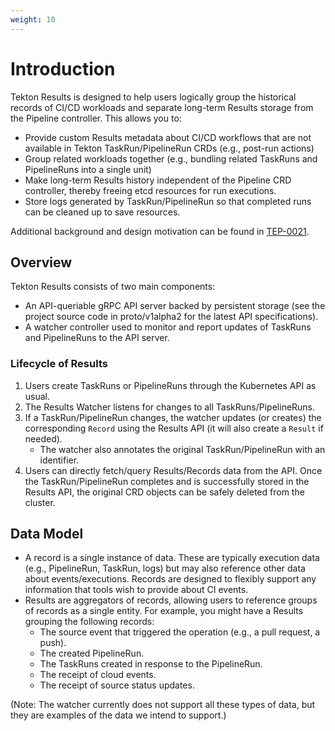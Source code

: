 ```yaml
---
weight: 10
---
```


# Introduction

Tekton Results is designed to help users logically group the historical records of CI/CD workloads and separate long-term Results storage from the Pipeline controller. This allows you to:

- Provide custom Results metadata about CI/CD workflows that are not available in Tekton TaskRun/PipelineRun CRDs (e.g., post-run actions)
- Group related workloads together (e.g., bundling related TaskRuns and PipelineRuns into a single unit)
- Make long-term Results history independent of the Pipeline CRD controller, thereby freeing etcd resources for run executions.
- Store logs generated by TaskRun/PipelineRun so that completed runs can be cleaned up to save resources.

Additional background and design motivation can be found in [TEP-0021](https://github.com/tektoncd/community/blob/main/teps/0021-results-api.md).

## Overview

Tekton Results consists of two main components:

- An API-queriable gRPC API server backed by persistent storage (see the project source code in proto/v1alpha2 for the latest API specifications).
- A watcher controller used to monitor and report updates of TaskRuns and PipelineRuns to the API server.

### Lifecycle of Results

1. Users create TaskRuns or PipelineRuns through the Kubernetes API as usual.
2. The Results Watcher listens for changes to all TaskRuns/PipelineRuns.
3. If a TaskRun/PipelineRun changes, the watcher updates (or creates) the corresponding `Record` using the Results API (it will also create a `Result` if needed).
   - The watcher also annotates the original TaskRun/PipelineRun with an identifier.
4. Users can directly fetch/query Results/Records data from the API. Once the TaskRun/PipelineRun completes and is successfully stored in the Results API, the original CRD objects can be safely deleted from the cluster.

## Data Model

- A record is a single instance of data. These are typically execution data (e.g., PipelineRun, TaskRun, logs) but may also reference other data about events/executions. Records are designed to flexibly support any information that tools wish to provide about CI events.
- Results are aggregators of records, allowing users to reference groups of records as a single entity. For example, you might have a Results grouping the following records:
  - The source event that triggered the operation (e.g., a pull request, a push).
  - The created PipelineRun.
  - The TaskRuns created in response to the PipelineRun.
  - The receipt of cloud events.
  - The receipt of source status updates.

(Note: The watcher currently does not support all these types of data, but they are examples of the data we intend to support.)

